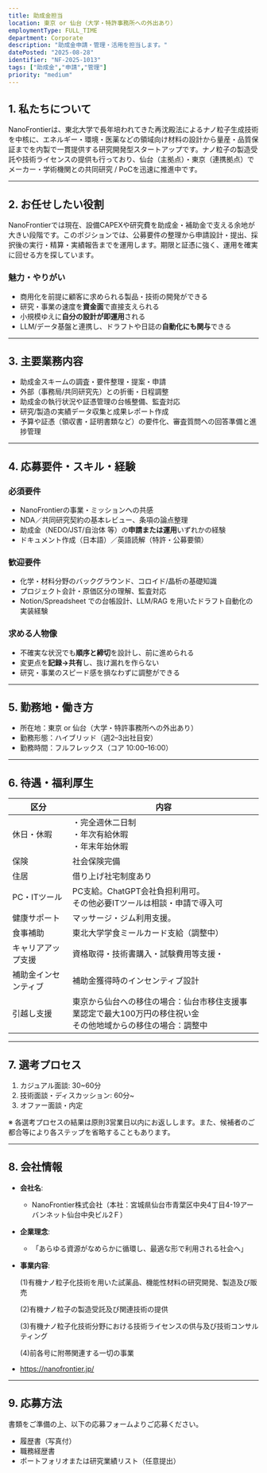 ```yaml
---
title: 助成金担当
location: 東京 or 仙台（大学・特許事務所への外出あり）
employmentType: FULL_TIME
department: Corporate
description: "助成金申請・管理・活用を担当します。"
datePosted: "2025-08-28"
identifier: "NF-2025-1013"
tags: ["助成金","申請","管理"]
priority: "medium"
---
```



## 1. 私たちについて

NanoFrontierは、東北大学で長年培われてきた再沈殿法によるナノ粒子生成技術を中核に、エネルギー・環境・医薬などの領域向け材料の設計から量産・品質保証までを内製で一貫提供する研究開発型スタートアップです。ナノ粒子の製造受託や技術ライセンスの提供も行っており、仙台（主拠点）・東京（連携拠点）でメーカー・学術機関との共同研究 / PoCを迅速に推進中です。

---

## 2. お任せしたい役割

NanoFrontierでは現在、設備CAPEXや研究費を助成金・補助金で支える余地が大きい段階です。このポジションでは、公募要件の整理から申請設計・提出、採択後の実行・精算・実績報告までを運用します。期限と証憑に強く、運用を確実に回せる方を探しています。

### 魅力・やりがい

- 商用化を前提に顧客に求められる製品・技術の開発ができる
- 研究・事業の速度を**資金面**で直接支えられる
- 小規模ゆえに**自分の設計が即運用**される
- LLM/データ基盤と連携し、ドラフトや日誌の**自動化にも関与**できる

---

## 3. 主要業務内容

- 助成金スキームの調査・要件整理・提案・申請
- 外部（事務局/共同研究先）との折衝・日程調整
- 助成金の執行状況や証憑管理の台帳整備、監査対応
- 研究/製造の実績データ収集と成果レポート作成
- 予算や証憑（領収書・証明書類など）の要件化、審査質問への回答準備と進捗管理

---

## 4. 応募要件・スキル・経験

### 必須要件

- NanoFrontierの事業・ミッションへの共感
- NDA／共同研究契約の基本レビュー、条項の論点整理
- 助成金（NEDO/JST/自治体 等）の**申請または運用**いずれかの経験
- ドキュメント作成（日本語）／英語読解（特許・公募要領）

### 歓迎要件

- 化学・材料分野のバックグラウンド、コロイド/晶析の基礎知識
- プロジェクト会計・原価区分の理解、監査対応
- Notion/Spreadsheet での台帳設計、LLM/RAG を用いたドラフト自動化の実装経験

### 求める人物像

- 不確実な状況でも**順序と締切**を設計し、前に進められる
- 変更点を**記録→共有**し、抜け漏れを作らない
- 研究・事業のスピード感を損なわずに調整ができる

---

## 5. 勤務地・働き方

- 所在地：東京 or 仙台（大学・特許事務所への外出あり）
- 勤務形態：ハイブリッド（週2–3出社目安）
- 勤務時間：フルフレックス（コア 10:00–16:00）

---

## 6. 待遇・福利厚生

| 区分 | 内容 |
| --- | --- |
| 休日・休暇 | ・完全週休二日制<br/>・年次有給休暇<br/>・年末年始休暇 |
| 保険 | 社会保険完備 |
| 住居 | 借り上げ社宅制度あり |
| PC・ITツール | PC支給。ChatGPT会社負担利用可。<br/>その他必要ITツールは相談・申請で導入可 |
| 健康サポート | マッサージ・ジム利用支援。 |
| 食事補助 | 東北大学学食ミールカード支給（調整中） |
| キャリアアップ支援 | 資格取得・技術書購入・試験費用等支援・ |
| 補助金インセンティブ | 補助金獲得時のインセンティブ設計 |
| 引越し支援 | 東京から仙台への移住の場合：仙台市移住支援事業認定で最大100万円の移住祝い金<br/>その他地域からの移住の場合：調整中 |

---

## 7. 選考プロセス

1. カジュアル面談: 30~60分
2. 技術面談・ディスカッション: 60分~
3. オファー面談・内定

※ 各選考プロセスの結果は原則3営業日以内にお返しします。また、候補者のご都合等により各ステップを省略することもあります。

---

## 8. 会社情報

- **会社名**:
    - NanoFrontier株式会社（本社：宮城県仙台市青葉区中央4丁目4-19アーバンネット仙台中央ビル2Ｆ）
- **企業理念**:
    - 「あらゆる資源がなめらかに循環し、最適な形で利用される社会へ」
- **事業内容**:
    
    (1)有機ナノ粒子化技術を用いた試薬品、機能性材料の研究開発、製造及び販売
    
    (2)有機ナノ粒子の製造受託及び関連技術の提供
    
    (3)有機ナノ粒子化技術分野における技術ライセンスの供与及び技術コンサルティング
    
    (4)前各号に附帯関連する一切の事業
    
- https://nanofrontier.jp/

---

## 9. 応募方法

書類をご準備の上、以下の応募フォームよりご応募ください。

- 履歴書（写真付）
- 職務経歴書
- ポートフォリオまたは研究業績リスト（任意提出）


